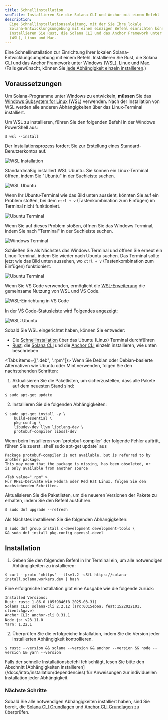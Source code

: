 ```yaml
---
title: Schnellinstallation
seoTitle: Installieren Sie die Solana CLI und Anchor mit einem Befehl
description:
  Eine Schnellinstallationsanleitung, mit der Sie Ihre lokale
  Solana-Entwicklungsumgebung mit einem einzigen Befehl einrichten können.
  Installieren Sie Rust, die Solana CLI und das Anchor Framework unter Windows
  (WSL), Linux und Mac.
---
```


Eine Schnellinstallation zur Einrichtung Ihrer lokalen
Solana-Entwicklungsumgebung mit einem Befehl. Installieren Sie Rust, die Solana
CLI und das Anchor Framework unter Windows (WSL), Linux und Mac. (Falls
gewünscht, können Sie
[jede Abhängigkeit einzeln installieren](/docs/intro/installation/dependencies).)

## Voraussetzungen

<Accordions>
<Accordion title="Windows">

Um Solana-Programme unter Windows zu entwickeln, **müssen** Sie das
[Windows Subsystem for Linux](https://learn.microsoft.com/de-de/windows/wsl/install)
(WSL) verwenden. Nach der Installation von WSL werden alle anderen
Abhängigkeiten über das Linux-Terminal installiert.

Um WSL zu installieren, führen Sie den folgenden Befehl in der Windows
PowerShell aus:

```terminal
$ wsl --install
```

Der Installationsprozess fordert Sie zur Erstellung eines
Standard-Benutzerkontos auf.

![WSL Installation](/assets/docs/intro/installation/wsl-install.png)

Standardmäßig installiert WSL Ubuntu. Sie können ein Linux-Terminal öffnen,
indem Sie "Ubuntu" in der Suchleiste suchen.

![WSL Ubuntu](/assets/docs/intro/installation/wsl-ubuntu-search.png)

Wenn Ihr Ubuntu-Terminal wie das Bild unten aussieht, könnten Sie auf ein
Problem stoßen, bei dem `ctrl + v` (Tastenkombination zum Einfügen) im Terminal
nicht funktioniert.

![Ubuntu Terminal](/assets/docs/intro/installation/wsl-ubuntu-terminal-1.png)

Wenn Sie auf dieses Problem stoßen, öffnen Sie das Windows Terminal, indem Sie
nach "Terminal" in der Suchleiste suchen.

![Windows Terminal](/assets/docs/intro/installation/wsl-windows-terminal.png)

Schließen Sie als Nächstes das Windows Terminal und öffnen Sie erneut ein
Linux-Terminal, indem Sie wieder nach Ubuntu suchen. Das Terminal sollte jetzt
wie das Bild unten aussehen, wo `ctrl + v` (Tastenkombination zum Einfügen)
funktioniert.

![Ubuntu Terminal](/assets/docs/intro/installation/wsl-ubuntu-terminal-2.png)

Wenn Sie VS Code verwenden, ermöglicht die
[WSL-Erweiterung](https://code.visualstudio.com/docs/remote/wsl-tutorial) die
gemeinsame Nutzung von WSL und VS Code.

![WSL-Einrichtung in VS Code](/assets/docs/intro/installation/wsl-vscode.png)

In der VS Code-Statusleiste wird Folgendes angezeigt:

![WSL: Ubuntu](/assets/docs/intro/installation/wsl-vscode-ubuntu.png)

Sobald Sie WSL eingerichtet haben, können Sie entweder:

- Die [Schnellinstallation](#installation) über das Ubuntu (Linux) Terminal
  durchführen
- [Rust](/docs/intro/installation/dependencies#install-rust), die
  [Solana CLI](/docs/intro/installation/dependencies#install-solana-cli) und die
  [Anchor CLI](/docs/intro/installation/dependencies#install-anchor-cli) einzeln
  installieren, wie unten beschrieben

</Accordion>
<Accordion title="Linux">

<Tabs items={[".deb", ".rpm"]}>
<Tab value=".deb" >
Wenn Sie Debian oder Debian-basierte Alternativen wie Ubuntu oder Mint verwenden, folgen Sie den nachstehenden Schritten:

1. Aktualisieren Sie die Paketlisten, um sicherzustellen, dass alle Pakete auf
   dem neuesten Stand sind:

```terminal
$ sudo apt-get update
```

2. Installieren Sie die folgenden Abhängigkeiten:

```terminal
$ sudo apt-get install -y \
    build-essential \
    pkg-config \
    libudev-dev llvm libclang-dev \
    protobuf-compiler libssl-dev
```

<Callout>
Wenn beim Installieren von `protobuf-compiler` der folgende Fehler auftritt, führen
Sie zuerst _shell`sudo apt-get update` aus

```
Package protobuf-compiler is not available, but is referred to by another package.
This may mean that the package is missing, has been obsoleted, or
is only available from another source
```

</Callout>

  </Tab>

    <Tab value=".rpm" >
    Für RHEL-Derivate wie Fedora oder Red Hat Linux, folgen Sie den nachstehenden Schritten.

Aktualisieren Sie die Paketlisten, um die neueren Versionen der Pakete zu
erhalten, indem Sie den Befehl ausführen.

```terminal
$ sudo dnf upgrade --refresh
```

Als Nächstes installieren Sie die folgenden Abhängigkeiten:

```terminal
$ sudo dnf group install c-development development-tools \
&& sudo dnf install pkg-config openssl-devel
```

  </Tab>
</Tabs>

</Accordion>
</Accordions>

## Installation

1. Geben Sie den folgenden Befehl in Ihr Terminal ein, um alle notwendigen
   Abhängigkeiten zu installieren:

```terminal
$ curl --proto '=https' --tlsv1.2 -sSfL https://solana-install.solana.workers.dev | bash
```

Eine erfolgreiche Installation gibt eine Ausgabe wie die folgende zurück:

```
Installed Versions:
Rust: rustc 1.86.0 (05f9846f8 2025-03-31)
Solana CLI: solana-cli 2.2.12 (src:0315eb6a; feat:1522022101, client:Agave)
Anchor CLI: anchor-cli 0.31.1
Node.js: v23.11.0
Yarn: 1.22.1
```

2. Überprüfen Sie die erfolgreiche Installation, indem Sie die Version jeder
   installierten Abhängigkeit kontrollieren.

```terminal
$ rustc --version && solana --version && anchor --version && node --version && yarn --version
```

<Callout>
  Falls der schnelle Installationsbefehl fehlschlägt, lesen Sie bitte den
  Abschnitt [Abhängigkeiten installieren](/docs/intro/installation/dependencies)
  für Anweisungen zur individuellen Installation jeder Abhängigkeit.
</Callout>

### Nächste Schritte

Sobald Sie alle notwendigen Abhängigkeiten installiert haben, sind Sie bereit,
die [Solana CLI Grundlagen](/docs/intro/installation/solana-cli-basics) und
[Anchor CLI Grundlagen](/docs/intro/installation/anchor-cli-basics) zu
überprüfen.
